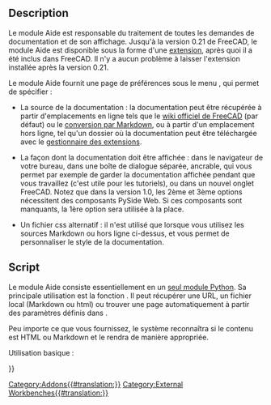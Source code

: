<languages/>

<span id="Description"></span>
==Description==

Le module Aide est responsable du traitement de toutes les demandes de documentation et de son affichage. Jusqu'à la version 0.21 de FreeCAD, le module Aide est disponible sous la forme d'une [[Std_AddonMgr/fr|extension]], après quoi il a été inclus dans FreeCAD. Il n'y a aucun problème à laisser l'extension installée après la version 0.21.

Le module Aide fournit une page de préférences sous le menu {{MenuCommand|Édition → Préférences → Général → Aide}}, qui permet de spécifier :

* La source de la documentation : la documentation peut être récupérée à partir d'emplacements en ligne tels que le [https://wiki.freecad.org wiki officiel de FreeCAD] (par défaut) ou le [https://github.com/FreeCAD/FreeCAD-documentation conversion par Markdown ], ou à partir d'un emplacement hors ligne, tel qu'un dossier où la documentation peut être téléchargée avec le [[Std_AddonMgr/fr|gestionnaire des extensions]].

* La façon dont la documentation doit être affichée : dans le navigateur de votre bureau, dans une boîte de dialogue séparée, ancrable, qui vous permet par exemple de garder la documentation affichée pendant que vous travaillez (c'est utile pour les tutoriels), ou dans un nouvel onglet FreeCAD. Notez que dans la version 1.0, les 2ème et 3ème options nécessitent des composants PySide Web. Si ces composants sont manquants, la 1ère option sera utilisée à la place.

* Un fichier css alternatif : il n'est utilisé que lorsque vous utilisez les sources Markdown ou hors ligne ci-dessus, et vous permet de personnaliser le style de la documentation.

<span id="Scripting"></span>
==Script==

Le module Aide consiste essentiellement en un [https://github.com/FreeCAD/FreeCAD/blob/main/src/Mod/Help/Help.py seul module Python]. Sa principale utilisation est la fonction {{Incode|show}}. Il peut récupérer une URL, un fichier local (Markdown ou html) ou trouver une page automatiquement à partir des paramètres définis dans {{MenuCommand|Préférences → Général → Aide}}.

Peu importe ce que vous fournissez, le système reconnaîtra si le contenu est HTML ou Markdown et le rendra de manière appropriée.

Utilisation basique :

{{Code|code=
import Help
Help.show("Draft Line")
Help.show("Draft_Line")  # fonctionne avec des espaces ou des traits de soulignement
Help.show("https://wiki.freecadweb.org/Draft_Line")
Help.show("https://gitlab.com/freecad/FreeCAD-documentation/-/raw/main/wiki/Draft_Line.md")
Help.show("/home/myUser/.FreeCAD/Documentation/Draft_Line.md")
Help.show("http://myserver.com/myfolder/Draft_Line.html")
}}


{{Userdocnavi{{#translation:}}}}
[[Category:Addons{{#translation:}}]]
[[Category:External Workbenches{{#translation:}}]]